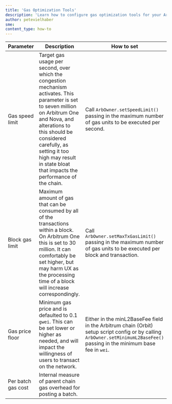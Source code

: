 ```yaml
---
title: 'Gas Optimization Tools'
description: 'Learn how to configure gas optimization tools for your Arbitrum chain'
author: petevielhaber
sme:
content_type: how-to
---
```


| Parameter | Description | How to set |
| --------- | ----------- | ---------- |
| Gas speed limit | Target gas usage per second, over which the congestion mechanism activates. This parameter is set to seven million on Arbitrum One and Nova, and alterations to this should be considered carefully, as setting it too high may result in state bloat that impacts the performance of the chain. | Call `ArbOwner.setSpeedLimit()` passing in the maximum number of gas units to be executed per second. |
| Block gas limit | Maximum amount of gas that can be consumed by all of the transactions within a block. On Arbitrum One this is set to 30 million. It can comfortably be set higher, but may harm UX as the processing time of a block will increase correspondingly. | Call `ArbOwner.setMaxTxGasLimit()` passing in the maximum number of gas units to be executed per block and transaction. |
| Gas price floor | Minimum gas price and is defaulted to 0.1 `gwei`. This can be set lower or higher as needed, and will impact the willingness of users to transact on the network. | Either in the minL2BaseFee field in the Arbitrum chain (Orbit) setup script config or by calling `ArbOwner.setMinimumL2BaseFee()` passing in the minimum base fee in `wei`. |
| Per batch gas cost | Internal measure of parent chain gas overhead for posting a batch. | <!-- how? --> |
